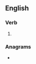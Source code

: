 ==English==

===Verb===
{{head|en|verb form}}

# {{en-past of|sublate}}

===Anagrams===
* {{anagrams|en|dustable}}